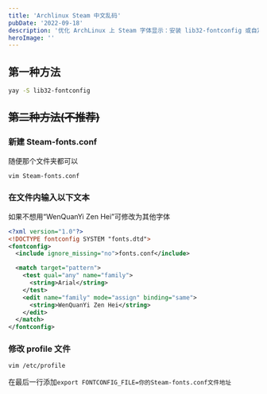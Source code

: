 ```yaml
---
title: 'Archlinux Steam 中文乱码'
pubDate: '2022-09-18'
description: '优化 ArchLinux 上 Steam 字体显示：安装 lib32-fontconfig 或自定义配置文件。'
heroImage: ''
---
```


## 第一种方法

```bash
yay -S lib32-fontconfig
```

## ~~第二种方法(不推荐)~~

### 新建 Steam-fonts.conf

随便那个文件夹都可以

```bash
vim Steam-fonts.conf
```

### 在文件内输入以下文本

如果不想用“WenQuanYi Zen Hei”可修改为其他字体

```xml
<?xml version="1.0"?>
<!DOCTYPE fontconfig SYSTEM "fonts.dtd">
<fontconfig>
  <include ignore_missing="no">fonts.conf</include>

  <match target="pattern">
    <test qual="any" name="family">
      <string>Arial</string>
    </test>
    <edit name="family" mode="assign" binding="same">
      <string>WenQuanYi Zen Hei</string>
    </edit>
  </match>
</fontconfig>
```

### 修改 profile 文件

```bash
vim /etc/profile
```

在最后一行添加`export FONTCONFIG_FILE=你的Steam-fonts.conf文件地址`
